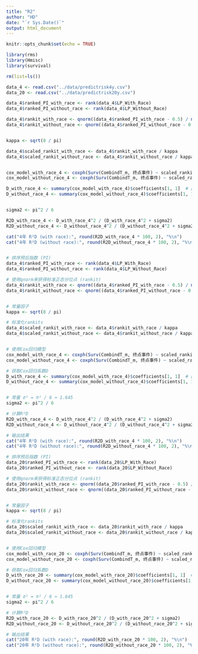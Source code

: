 ```yaml
---
title: "R2"
author: "HD"
date: "`r Sys.Date()`"
output: html_document
---
```



```r
knitr::opts_chunk$set(echo = TRUE)
```


```r
library(rms)
library(Hmisc)
library(survival)
```

```r
rm(list=ls())

data_4 <- read.csv("../data/predictrisk4y.csv")
data_20 <- read.csv("../data/predictrisk20y.csv")
```



```r

data_4$ranked_PI_with_race <- rank(data_4$LP_With_Race)
data_4$ranked_PI_without_race <- rank(data_4$LP_Without_Race)

data_4$rankit_with_race <- qnorm((data_4$ranked_PI_with_race - 0.5) / nrow(data_4))
data_4$rankit_without_race <- qnorm((data_4$ranked_PI_without_race - 0.5) / nrow(data_4))


kappa <- sqrt(8 / pi)

data_4$scaled_rankit_with_race <- data_4$rankit_with_race / kappa
data_4$scaled_rankit_without_race <- data_4$rankit_without_race / kappa


cox_model_with_race_4 <- coxph(Surv(CombindT_m, 终点事件) ~ scaled_rankit_with_race, data = data_4)
cox_model_without_race_4 <- coxph(Surv(CombindT_m, 终点事件) ~ scaled_rankit_without_race, data = data_4)

D_with_race_4 <- summary(cox_model_with_race_4)$coefficients[1, 1]  # 回归系数D (含种族模型)
D_without_race_4 <- summary(cox_model_without_race_4)$coefficients[1, 1]  # 回归系数D (不含种族模型)


sigma2 <- pi^2 / 6

R2D_with_race_4 <- D_with_race_4^2 / (D_with_race_4^2 + sigma2)
R2D_without_race_4 <- D_without_race_4^2 / (D_without_race_4^2 + sigma2)

cat("4年 R²D (with race):", round(R2D_with_race_4 * 100, 2), "%\n")
cat("4年 R²D (without race):", round(R2D_without_race_4 * 100, 2), "%\n")



```

```r
# 排序预后指数 (PI)
data_4$ranked_PI_with_race <- rank(data_4$LP_With_Race)
data_4$ranked_PI_without_race <- rank(data_4$LP_Without_Race)

# 使用qnorm来获得标准正态分位点 (rankit)
data_4$rankit_with_race <- qnorm((data_4$ranked_PI_with_race - 0.5) / nrow(data_4))
data_4$rankit_without_race <- qnorm((data_4$ranked_PI_without_race - 0.5) / nrow(data_4))


# 常量因子
kappa <- sqrt(8 / pi)

# 标准化rankits
data_4$scaled_rankit_with_race <- data_4$rankit_with_race / kappa
data_4$scaled_rankit_without_race <- data_4$rankit_without_race / kappa


# 使用Cox回归模型
cox_model_with_race_4 <- coxph(Surv(CombindT_m, 终点事件) ~ scaled_rankit_with_race, data = data_4)
cox_model_without_race_4 <- coxph(Surv(CombindT_m, 终点事件) ~ scaled_rankit_without_race, data = data_4)

# 获取Cox回归系数D
D_with_race_4 <- summary(cox_model_with_race_4)$coefficients[1, 1]  # 回归系数D (含种族模型)
D_without_race_4 <- summary(cox_model_without_race_4)$coefficients[1, 1]  # 回归系数D (不含种族模型)


# 常量 σ² = π² / 6 ≈ 1.645
sigma2 <- pi^2 / 6

# 计算R²D
R2D_with_race_4 <- D_with_race_4^2 / (D_with_race_4^2 + sigma2)
R2D_without_race_4 <- D_without_race_4^2 / (D_without_race_4^2 + sigma2)

# 输出结果
cat("4年 R²D (with race):", round(R2D_with_race_4 * 100, 2), "%\n")
cat("4年 R²D (without race):", round(R2D_without_race_4 * 100, 2), "%\n")
```


```r
# 排序预后指数 (PI)
data_20$ranked_PI_with_race <- rank(data_20$LP_With_Race)
data_20$ranked_PI_without_race <- rank(data_20$LP_Without_Race)

# 使用qnorm来获得标准正态分位点 (rankit)
data_20$rankit_with_race <- qnorm((data_20$ranked_PI_with_race - 0.5) / nrow(data_20))
data_20$rankit_without_race <- qnorm((data_20$ranked_PI_without_race - 0.5) / nrow(data_20))


# 常量因子
kappa <- sqrt(8 / pi)

# 标准化rankits
data_20$scaled_rankit_with_race <- data_20$rankit_with_race / kappa
data_20$scaled_rankit_without_race <- data_20$rankit_without_race / kappa


# 使用Cox回归模型
cox_model_with_race_20 <- coxph(Surv(CombindT_m, 终点事件) ~ scaled_rankit_with_race, data = data_20)
cox_model_without_race_20 <- coxph(Surv(CombindT_m, 终点事件) ~ scaled_rankit_without_race, data = data_20)

# 获取Cox回归系数D
D_with_race_20 <- summary(cox_model_with_race_20)$coefficients[1, 1]  # 回归系数D (含种族模型)
D_without_race_20 <- summary(cox_model_without_race_20)$coefficients[1, 1]  # 回归系数D (不含种族模型)


# 常量 σ² = π² / 6 ≈ 1.645
sigma2 <- pi^2 / 6

# 计算R²D
R2D_with_race_20 <- D_with_race_20^2 / (D_with_race_20^2 + sigma2)
R2D_without_race_20 <- D_without_race_20^2 / (D_without_race_20^2 + sigma2)

# 输出结果
cat("20年 R²D (with race):", round(R2D_with_race_20 * 100, 2), "%\n")
cat("20年 R²D (without race):", round(R2D_without_race_20 * 100, 2), "%\n")

```
